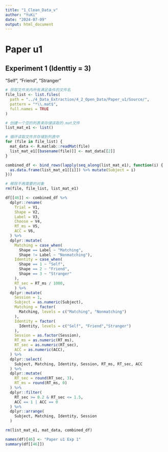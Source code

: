 ```yaml
---
title: "1_Clean_Data_v"
author: "YuKi"
date: "2024-07-09"
output: html_document
---
```


# Paper u1
## Experiment 1 (Identtiy = 3)
"Self", "Friend", "Stranger"
```r
# 获取文件夹内所有满足条件的文件名
file_list <- list.files(
  path = "../4_Data_Extraction/4_2_Open_Data/Paper_u1/Source/",
  pattern = "*\\.mat$",
  full.names = TRUE
)

# 创建一个空的列表来存储读取的.mat文件
list_mat_e1 <- list()

# 循环读取文件并存储到列表中
for (file in file_list) {
  mat_data <- R.matlab::readMat(file)
  list_mat_e1[[basename(file)]] <- mat_data[[2]]
}

combined_df <- bind_rows(lapply(seq_along(list_mat_e1), function(i) {
  as.data.frame(list_mat_e1[[i]]) %>% mutate(Subject = i)
}))

# 移除不再需要的对象
rm(file, file_list, list_mat_e1)

df[[46]] <- combined_df %>%
  dplyr::rename(
    Trial = V1, 
    Shape = V2, 
    Label = V3,
    Choose = V4,
    RT_ms = V5, 
    ACC = V6,
  ) %>%
  dplyr::mutate(
    Matching = case_when(
      Shape == Label ~ "Matching",
      Shape != Label ~ "Nonmatching"),
    Identity = case_when(
      Shape == 1 ~ "Self",
      Shape == 2 ~ "Friend",
      Shape == 3 ~ "Stranger"
    ),
    RT_sec = RT_ms / 1000,
    ) %>%
  dplyr::mutate(
    Session = 1,
    Subject = as.numeric(Subject),
    Matching = factor(
      Matching, levels = c("Matching", "Nonmatching")
    ),
    Identity = factor(
      Identity, levels = c("Self", "Friend","Stranger")
    ),
    Session = as.factor(Session),
    RT_ms = as.numeric(RT_ms),
    RT_sec = as.numeric(RT_sec),
    ACC = as.numeric(ACC),
  ) %>%
  dplyr::select(
    Subject, Matching, Identity, Session, RT_ms, RT_sec, ACC
  ) %>%
  dplyr::mutate(
    RT_sec = round(RT_sec, 3),
    RT_ms = round(RT_ms, 0)
  ) %>%
  dplyr::filter(
    RT_sec >= 0.2 & RT_sec <= 1.5,
    ACC == 1 | ACC == 0
  ) %>%
  dplyr::arrange(
    Subject, Matching, Identity, Session
  )

rm(list_mat_e1, mat_data, combined_df)

names(df)[46] <- "Paper u1 Exp 1"
summary(df[[46]])
```

